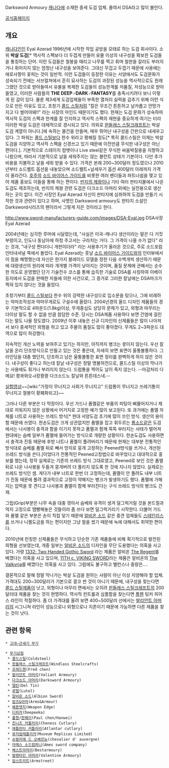 Darksword Armoury
[[캐나다]]에 소재한 중세 도검 업체.
줄여서 DSA라고 많이 불린다. 

[http://www.darksword-armory.com/ 공식홈페이지]

== 개요 ==

[[캐나다]]인인 Eyal Azerad 1996년에 시작한 작업 공방을 모태로 하는 도검 회사이다. 소위 '''박살 도검'''[* 역사적 스펙보다 더 두껍게 만들어 유물 이상의 내구성을 확보한 도검들을 통칭하는 단어. 이런 도검들은 철봉을 때리고 나무를 찍고 휘며 철판을 갈라도 부러지거나 휘어지지 않는 엄청난 내구성을 보여준다. 그대신 무겁고 두껍기 때문에 사용에는 애로사항이 꽃피는 것이 일반적. 이런 도검들이 등장한 이유는 서양에서도 도검문화가 성숙되기 전에는 서브컬쳐에서 흔히 묘사하는 도검의 과장된 성능을 역사적으로도 원래 그랬던 것으로 받아들여서 유물을 복제한 도검들의 성능한계를 저품질, 저성능으로 받아들였고, 이러한 사람들의 '''THE DEEP♂DARK♂FANTASY'''를 충족시키려다 보니 이렇게 된 감이 있다. 물론 제3세계 도검업체들이 부족한 열처리 실력을 감추기 위해 이런 식으로 만든 이유도 있고, 초창기 [[콜드 스틸]]처럼 "칼은 무조건 튼튼하고 날카롭고 안망가지고 다 썰어야돼!!" 라는 사장의 마인드 때문이기도 했다. 현재는 도검 문화가 성숙하여 역사적 도검의 스펙과 한계를 잘 인지하고 역사적 스펙의 재현을 중요하게 여기는 터라 이러한 박살 도검은 대체적으로 경시되고 있다. 의외로 [[윈들래스 스틸크래프트]]는 박살 도검 계열이 아니다.]에 속하는 물건을 만들며, 매우 뛰어난 내구성을 간판으로 내세우고 있다. 그 파워는 [[콜드 스틸]]보다 한수 위라고 평해질 정도[* 특히 콜드스틸은 이제는 박살도검을 지양하고 역사적 스펙을 신경쓰고 있기 때문에 이전만큼 무식한 내구성은 아닌 편이다.]. 기본적으로 스테이지 컴뱃이나 Live steel같은 무식한 싸움박질용을 지향하고 나왔으며, 따라서 기본적으로 날을 세워주지는 않는 블런트 상태가 기본이다. 다만 추가 비용을 지불하고 날을 세워 받을 수 있다. 가격은 본래 200~300달러 정도였으나 2010년부터 소드벨트 옵션을 내놓았으며 소드벨트+날세우기 옵션 400달러 아래까지 가격이 올라간다. [[호주]]의 [[소드 바이어스 가이드]]를 비롯한 여러 벤더들과 파트너쉽을 맺고 있어 제품 홍보도 이들을 통해 하는 편이다. [[반지의 제왕]]이나 기타 여러 판타지물에서 나온 도검도 제조하는데, 반지의 제왕 관련 도검은 다크소드 아머리 외에는 실전용으로 생산하는 곳이 없다. 이건 사장인 Eyal Azerad 자신이 판타지에 심취하여 도검을 만들기 시작한 것과 관련이 있다고 하며, 사명인 Darksword armoury도 판타지 소설인 Darksword시리즈의 팬이라서 그렇게 지은 것이라고 한다. 

http://www.sword-manufacturers-guide.com/images/DSA-Eyal.jpg
DSA사장 Eyal Azerad

2004년에는 심각한 루머에 시달렸는데, "사실은 미국-캐나다 생산이라는 말은 다 거짓부렁이고, 인도나 동남아에 하청 주고서는 구라치는 거다. 그 가격이 나올 수가 없다" 라는 것과, "내구성 쩐다더니 개판이더라" 라는 사용후기가 올라온 것으로, 주로 소드포럼 인터내셔널 쪽에서 돌았다. Eyal Azerad는 훗날 [[소드 바이어스 가이드]]와의 인터뷰에서 이 점을 해명했는데 자신은 한가지 블레이드 모델을 정한 다음 수백개씩 생산하기 때문에 대량생산의 원리에 따라 개개별 가격이 낮아지는 것이며, 품질 문제에 관해서는 순수한 의도로 운영했던 단기 기술전수 코스를 통해 습득한 기술로 DSA를 사칭하여 이베이 등지에서 도검을 판매한 자들에 의한 사건으로, 그 증거로 그러한 칼날에는 DSA마크가 찍혀 있지 않다는 것을 들었다. 

초창기부터 [[콜드 스틸]]보다 한수 위의 강력한 내구성으로 입소문을 탔으나, 그에 비례하는 악마조작성과 악마무게로도 구설수에 올랐다. 2004년경의 올드 디자인 제품들의 경우 기본적으로 4파운드(1.8kg)이상, 무게중심도 상당히 문제가 있고, 외형과 마무리는 더이상 말도 할 수 없을 만큼 참담한 수준. 당시는 DSA제품 사용하다 보면 건염에 걸린다는 말도 나올 정도였다. 2009년 이후 내놓은 신규 디자인의 신제품들은 많이 나아져서 보다 중세적인 외형을 하고 있고 주물의 품질도 많이 좋아졌다. 무게도 2~3파운드 대역으로 많이 하강했다. 

지속적인 개선 노력을 보여주고 있기는 하지만, 아직까지 병크는 끟이지 않는다. 우선 칼날을 온리 단조방식으로 만들고 있는 것은 좋은데, 자세히 보면 표면이 울퉁불퉁하다. 그라인딩을 대충 했던지, 단조하고 남은 울퉁불퉁한 표면 정리를 완벽하게 하지 않은 것이다. 내구성이 좋다고 하는데 칼날 내구성은 정말 명불허전으로, 콜드스틸 이상의 막나가는 사용에도 휘거나 부러지지 않는다. 드럼통을 찍어도 날이 죽지 않는다. --마감처리 다메요! 쾅콰와오ㅘ캉쾅쾅 다크소드노 칼날와 튼튼데스네.--

[http://www.sword-buyers-guide.com/knight-sword.html 실험영상]~~[wiki:"가정이 무너지고 사회가 무너지고" 드럼통이 무너지고 쓰레기통이 무너지고 철봉이 황폐화되고]~~

그러나 다른 부분은 다 막장이다. 우선 가드나 폼멜같은 부품의 피팅이 삐뚤어지거나 제대로 끼워지지 않은 상황에서 어거지로 고정한 예가 많이 보고된다. 또 과거에는 폼멜 자체를 너트로 사용하는 쓰레드 방식[* 현대 서양도검 초기에 많이 쓰인 방식. 생산의 용이함 때문에 쓰였다. 한손도검은 크게 상관없지만 폼멜을 잡고 휘두르는 [[롱소드]]같은 도검에서는 나사봉이 충격과 함을 이기지 못하고 폼멜과 함께 뚝뚝 부러지는 사태가 벌어져 현대에는 슴베 일부가 폼멜에 들어가는 방식으로 개량한 상황이다. 한손도검도 사용하면서 충격과 진동 때문에 후방 너트나 폼멜이 풀려버리기 때문에 현재는 대부분 전통적인 방식대로 슴베를 폼멜 뒤로 빼서 망치로 뭉개 고정하는 Peened방식을 쓰거나, 개선된 쓰레드 방식을 쓴다.]이었다가 전통적인 Peened고정법으로 바꾸었다고 대대적으로 홍보를 했는데, 정작 실제로는 기존의 쓰레드 방식 그대로였고, Peened로 보인 것은 폼멜 뒤로 나온 나사봉을 두들겨 뭉개버려 더 풀리지 않도록 한 것에 지나지 않았다. 실제로는 쓰레드 방식인 셈. 게다가 내부 너트로 한번 더 고정하는데, 폼멜이 안 풀려도 내부 너트가 진동 때문에 풀려 결과적으로 고정이 약해지는 병크가 발생하기도 했다. 폼멜에 가해지는 압력을 못 견디고 나사봉과 폼멜이 함께 부러진다는 구식 쓰레드 방식의 병크도 건재. 

그립(Grip)부분은 나무 속을 대충 깎아서 슴베와 유격이 생겨 덜그럭거릴 것을 본드칠과 억지 고정으로 땜빵해놓은 것들이라 좀 쓰다 보면 덜그럭거리기 시작한다. 더불어 가드와 폼멜 같은 부분은 손이 직접 닿기 때문에 [[알비온 소드]] 같은 중견 업체들도 [[스테인리스]]를 쓰거나 니켈도금을 하는 편이지만 그냥 철을 썼기 때문에 녹에 대해서도 취약한 편이다. 

2010년에 런칭한 신제품들은 무식하고 단순한 기존 제품들에 비해 획기적으로 발전된 외형을 선보였는데, 개중 일부는 [[알비온 소드]]의 디자인을 무단 도용했다는 의혹을 사고 있다. 가령 [http://www.darksword-armory.com/1332.html 1332: Two Handed Gothic Sword] 라는 제품은 알비온 [http://www.albion-swords.com/swords/albion/nextgen/sword-medieval-regent-xviiia.htm The Regent]를 베꼈다는 의혹을 사고 있으며, [http://www.darksword-armory.com/1328-Viking-Sword.html 11TH c. VIKING SWORD]라는 제품은 알비온의 [http://www.albion-swords.com/swords/albion/nextgen/sword-viking-valkyrja.htm The Valkyrja]를 베꼈다는 의혹을 사고 있다. 그럼에도 불구하고 밸런스나 중량은....

결론적으로 말해 정말 막나가는 박살 도검을 원하는 사람이 아닌 이상 지양해야 할 업체. 가격대도 200~300달러가 기본으로 결코 싼 것이 아니기 때문에, 내구성을 찾는다면 [[콜드 스틸]]제품이 낫고, 외형이나 마무리 면에서는 오히려 [[윈들래스 스틸크래프트]]의 200달러대 제품을 찾는 것이 현명하다. 역사적 컨트롤과 심플함을 찾는다면 [[폴첸]] 팅커 피어스 라인이 적절하다. 좀 더 가격대를 올려 보면 400~500달러 선에서는 [[발리안트 아머리]]의 시그니쳐 라인이 성능으로나 외형으로나 지존이기 때문에 가능하면 다른 제품을 찾는 것이 낫다. 

== 관련 항목 ==

 * [[고대~근세기 무기]]

 * [[무기상점]]
  * [[콜드스틸]](Coldsteel)
  * [[윈들래스 스틸크래프트]](Windlass Steelcrafts)
  * [[프레드첸]](Fred chen)
  * [[발리안트 아머리]](Valiant Armoury)
  * [[다크소드 아머리]](Darksword Armoury)
  * [[델틴]](Del Tin)
  * [[루텔]](Lutel)
  * [[알비온 소드]](Albion Sword)
  * [[암즈&아머]](Arms&Armour)
  * [[웨폰엣지]](Weapon Edge)
  * [[디피카]](Deepeeka)
  * [[폴첸]]/[[한웨이]](Paul chen/Hanwei)
  * [[친니즈 커틀러리]](Cheness Cutlary)
  * [[애틀란타 커틀러리]](Atlantar cutlary)
  * [[뮤지엄레플리카]](Museum Replicas Limited)
  * [[슈발리에 드 오베르뉴]](chevalier d' auvergne)
  * [[아메스 소드컴퍼니]](Ames sword company)
  * [[베스트아머리]](Bestarmoury)
  * [[발렌타인 아머리]](Valentine Armoury)
  * [[암스트리트]](Armstreet) 
